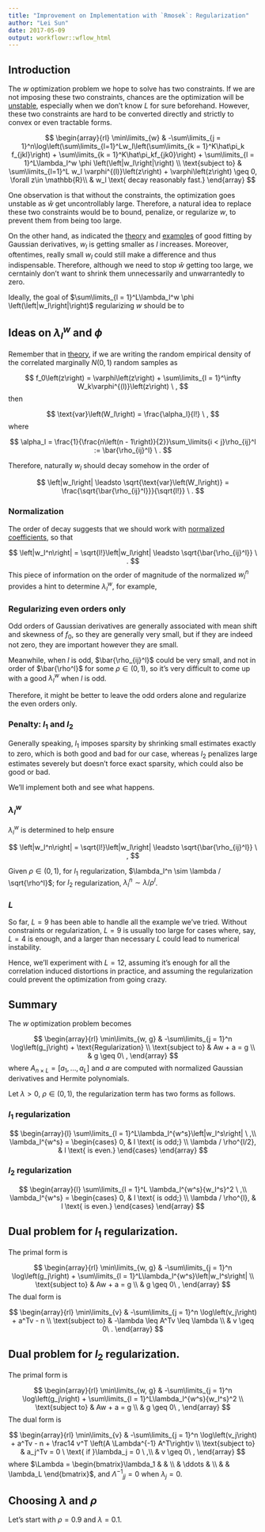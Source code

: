 ```yaml
---
title: "Improvement on Implementation with `Rmosek`: Regularization"
author: "Lei Sun"
date: 2017-05-09
output: workflowr::wflow_html
---
```






## Introduction

The $w$ optimization problem we hope to solve has two constraints.  If we are not imposing these two constraints, chances are the optimization will be [unstable](gaussian_derivatives_3.html), especially when we don't know $L$ for sure beforehand.  However, these two constraints are hard to be converted directly and strictly to convex or even tractable forms.

$$
\begin{array}{rl}
\min\limits_{w} & -\sum\limits_{j = 1}^n\log\left(\sum\limits_{l=1}^Lw_l\left(\sum\limits_{k = 1}^K\hat\pi_k  f_{jkl}\right) + \sum\limits_{k = 1}^K\hat\pi_kf_{jk0}\right) + 
\sum\limits_{l = 1}^L\lambda_l^w
\phi
\left(\left|w_l\right|\right)
\\
\text{subject to} & \sum\limits_{l=1}^L w_l \varphi^{(l)}\left(z\right) + \varphi\left(z\right) \geq 0, \forall z\in \mathbb{R}\\
& w_l \text{ decay reasonably fast.}
\end{array}
$$

One observation is that without the constraints, the optimization goes unstable as $\hat w$ get uncontrollably large.  Therefore, a natural idea to replace these two constraints would be to bound, penalize, or regularize $w$, to prevent them from being too large.

On the other hand, as indicated the [theory](gaussian_derivatives.html) and [examples](mosek_reg.html) of good fitting by Gaussian derivatives, $w_l$ is getting smaller as $l$ increases.  Moreover, oftentimes, really small $w_l$ could still make a difference and thus indispensable.  Therefore, although we need to stop $\hat w$ getting too large, we cerntainly don't want to shrink them unnecessarily and unwarrantedly to zero.

Ideally, the goal of $\sum\limits_{l = 1}^L\lambda_l^w \phi \left(\left|w_l\right|\right)$ regularizing $w$ should be to

\begin{enumerate}
\item automatically choose a good highest order of fitted Gaussian derivatives, that is, to make unnecessary higher order $w_l$'s to be zero;
\item prevent $w_l$'s to be too large;
\item make sure $w_l$'s decay as expected;
\item keep non-zero $w_l$'s, however small in magnitude, non-zero;
\item keep the convexity of the problem to faciliate the computation.
\end{enumerate}

## Ideas on $\lambda_l^w$ and $\phi$

Remember that in [theory](gaussian_derivatives.html), if we are writing the random empirical density of the correlated marginally $N\left(0, 1\right)$ random samples as

$$
f_0\left(z\right) = \varphi\left(z\right) + \sum\limits_{l = 1}^\infty W_k\varphi^{(l)}\left(z\right) \ ,
$$
then

$$
\text{var}\left(W_l\right) = \frac{\alpha_l}{l!} \ ,
$$
where

$$
\alpha_l = \frac{1}{\frac{n\left(n - 1\right)}{2}}\sum_\limits{i < j}\rho_{ij}^l := \bar{\rho_{ij}^l} \ .
$$

Therefore, naturally $w_l$ should decay somehow in the order of

$$
\left|w_l\right| \leadsto \sqrt{\text{var}\left(W_l\right)} =
\frac{\sqrt{\bar{\rho_{ij}^l}}}{\sqrt{l!}} \ .
$$

### Normalization

The order of decay suggests that we should work with [normalized coefficients](mosek_reg_2.html), so that

$$
\left|w_l^n\right| = \sqrt{l!}\left|w_l\right| \leadsto 
\sqrt{\bar{\rho_{ij}^l}} \ .
$$
This piece of information on the order of magnitude of the normalized $w_l^n$ provides a hint to determine $\lambda_l^w$, for example,

### Regularizing even orders only

Odd orders of Gaussian derivatives are generally associated with mean shift and skewness of $f_0$, so they are generally very small, but if they are indeed not zero, they are important however they are small.

Meanwhile, when $l$ is odd, $\bar{\rho_{ij}^l}$ could be very small, and not in order of $\bar{\rho^l}$ for some $\rho \in \left(0, 1\right)$, so it's very difficult to come up with a good $\lambda_l^w$ when $l$ is odd.

Therefore, it might be better to leave the odd orders alone and regularize the even orders only.

### Penalty: $l_1$ and $l_2$

Generally speaking, $l_1$ imposes sparsity by shrinking small estimates exactly to zero, which is both good and bad for our case, whereas $l_2$ penalizes large estimates severely but doesn't force exact sparsity, which could also be good or bad.

We'll implement both and see what happens.

### $\lambda_l^w$

$\lambda_l^w$ is determined to help ensure 

$$
\left|w_l^n\right| = \sqrt{l!}\left|w_l\right| \leadsto 
\sqrt{\bar{\rho_{ij}^l}} \ ,
$$

Given $\rho \in \left(0, 1\right)$, for $l_1$ regularization, $\lambda_l^n \sim \lambda / \sqrt{\rho^l}$; for $l_2$ regularization, $\lambda_l^n \sim \lambda / \rho^l$.

### $L$

So far, $L = 9$ has been able to handle all the example we've tried.  Without constraints or regularization, $L = 9$ is usually too large for cases where, say, $L = 4$ is enough, and a larger than necessary $L$ could lead to numerical instability.

Hence, we'll experiment with $L = 12$, assuming it's enough for all the correlation induced distortions in practice, and assuming the regularization could prevent the optimization from going crazy.

## Summary

The $w$ optimization problem becomes

$$
\begin{array}{rl}
\min\limits_{w, g} & 
-\sum\limits_{j = 1}^n
\log\left(g_j\right) 
+
\text{Regularization}
\\
\text{subject to}
& Aw + a = g \\
& g \geq 0\ ,
\end{array}
$$
where $A_{n \times L} = \left[a_1,\ldots, a_L\right]$ and $a$ are computed with normalized Gaussian derivatives and Hermite polynomials.

Let $\lambda > 0$, $\rho \in \left(0, 1\right)$, the regularization term has two forms as follows.

### $l_1$ regularization

$$
\begin{array}{l}
\sum\limits_{l = 1}^L\lambda_l^{w^s}\left|w_l^s\right| \ ,\\
\lambda_l^{w^s} = \begin{cases}
0, & l \text{ is odd;} \\
\lambda / \rho^{l/2}, & l \text{ is even.}
\end{cases}
\end{array}
$$

### $l_2$ regularization

$$
\begin{array}{l}
\sum\limits_{l = 1}^L \lambda_l^{w^s}{w_l^s}^2 \ ,\\
\lambda_l^{w^s} = \begin{cases}
0, & l \text{ is odd;} \\
\lambda / \rho^{l}, & l \text{ is even.}
\end{cases}
\end{array}
$$

## Dual problem for $l_1$ regularization.

The primal form is

$$
\begin{array}{rl}
\min\limits_{w, g} & 
-\sum\limits_{j = 1}^n
\log\left(g_j\right) 
+
\sum\limits_{l = 1}^L\lambda_l^{w^s}\left|w_l^s\right|
\\
\text{subject to}
& Aw + a = g \\
& g \geq 0\ ,
\end{array}
$$
The dual form is

$$
\begin{array}{rl}
\min\limits_{v} & 
-\sum\limits_{j = 1}^n
\log\left(v_j\right) 
+ a^Tv - n
\\
\text{subject to}
& -\lambda \leq A^Tv \leq \lambda \\
& v \geq 0\ .
\end{array}
$$

## Dual problem for $l_2$ regularization.

The primal form is

$$
\begin{array}{rl}
\min\limits_{w, g} & 
-\sum\limits_{j = 1}^n
\log\left(g_j\right) 
+
\sum\limits_{l = 1}^L\lambda_l^{w^s}{w_l^s}^2
\\
\text{subject to}
& Aw + a = g \\
& g \geq 0\ ,
\end{array}
$$
The dual form is

$$
\begin{array}{rl}
\min\limits_{v} & 
-\sum\limits_{j = 1}^n
\log\left(v_j\right) 
+ a^Tv - n
+ \frac14 v^T \left(A \Lambda^{-1} A^T\right)v
\\
\text{subject to}
& a_j^Tv = 0 \  \text{ if }\lambda_j = 0 \ ,\\
& v \geq 0\ ,
\end{array}
$$
where $\Lambda = \begin{bmatrix}\lambda_1 & & \\ & \ddots & \\ & & \lambda_L   \end{bmatrix}$, and ${\Lambda^{-1}}_{jj} = 0$ when $\lambda_j = 0$.

## Choosing $\lambda$ and $\rho$

Let's start with $\rho = 0.9$ and $\lambda = 0.1$.


